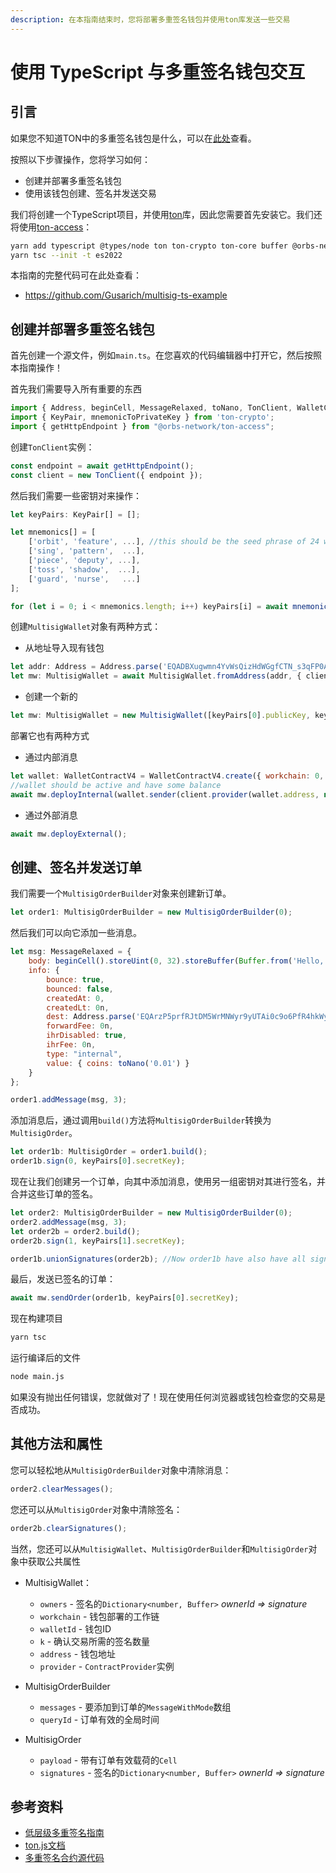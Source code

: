 ```yaml
---
description: 在本指南结束时，您将部署多重签名钱包并使用ton库发送一些交易
---
```


# 使用 TypeScript 与多重签名钱包交互

## 引言

如果您不知道TON中的多重签名钱包是什么，可以在[此处](/v3/guidelines/smart-contracts/howto/multisig)查看。

按照以下步骤操作，您将学习如何：

- 创建并部署多重签名钱包
- 使用该钱包创建、签名并发送交易

我们将创建一个TypeScript项目，并使用[ton](https://www.npmjs.com/package/ton)库，因此您需要首先安装它。我们还将使用[ton-access](https://www.orbs.com/ton-access/)：

```bash
yarn add typescript @types/node ton ton-crypto ton-core buffer @orbs-network/ton-access
yarn tsc --init -t es2022
```

本指南的完整代码可在此处查看：

- https://github.com/Gusarich/multisig-ts-example

## 创建并部署多重签名钱包

首先创建一个源文件，例如`main.ts`。在您喜欢的代码编辑器中打开它，然后按照本指南操作！

首先我们需要导入所有重要的东西

```js
import { Address, beginCell, MessageRelaxed, toNano, TonClient, WalletContractV4, MultisigWallet, MultisigOrder, MultisigOrderBuilder } from "ton";
import { KeyPair, mnemonicToPrivateKey } from 'ton-crypto';
import { getHttpEndpoint } from "@orbs-network/ton-access";
```

创建`TonClient`实例：

```js
const endpoint = await getHttpEndpoint();
const client = new TonClient({ endpoint });
```

然后我们需要一些密钥对来操作：

```js
let keyPairs: KeyPair[] = [];

let mnemonics[] = [
    ['orbit', 'feature', ...], //this should be the seed phrase of 24 words
    ['sing', 'pattern',  ...],
    ['piece', 'deputy', ...],
    ['toss', 'shadow',  ...],
    ['guard', 'nurse',   ...]
];

for (let i = 0; i < mnemonics.length; i++) keyPairs[i] = await mnemonicToPrivateKey(mnemonics[i]);
```

创建`MultisigWallet`对象有两种方式：

- 从地址导入现有钱包

```js
let addr: Address = Address.parse('EQADBXugwmn4YvWsQizHdWGgfCTN_s3qFP0Ae0pzkU-jwzoE');
let mw: MultisigWallet = await MultisigWallet.fromAddress(addr, { client });
```

- 创建一个新的

```js
let mw: MultisigWallet = new MultisigWallet([keyPairs[0].publicKey, keyPairs[1].publicKey], 0, 0, 1, { client });
```

部署它也有两种方式

- 通过内部消息

```js
let wallet: WalletContractV4 = WalletContractV4.create({ workchain: 0, publicKey: keyPairs[4].publicKey });
//wallet should be active and have some balance
await mw.deployInternal(wallet.sender(client.provider(wallet.address, null), keyPairs[4].secretKey), toNano('0.05'));
```

- 通过外部消息

```js
await mw.deployExternal();
```

## 创建、签名并发送订单

我们需要一个`MultisigOrderBuilder`对象来创建新订单。

```js
let order1: MultisigOrderBuilder = new MultisigOrderBuilder(0);
```

然后我们可以向它添加一些消息。

```js
let msg: MessageRelaxed = {
    body: beginCell().storeUint(0, 32).storeBuffer(Buffer.from('Hello, world!')).endCell(),
    info: {
        bounce: true,
        bounced: false,
        createdAt: 0,
        createdLt: 0n,
        dest: Address.parse('EQArzP5prfRJtDM5WrMNWyr9yUTAi0c9o6PfR4hkWy9UQXHx'),
        forwardFee: 0n,
        ihrDisabled: true,
        ihrFee: 0n,
        type: "internal",
        value: { coins: toNano('0.01') }
    }
};

order1.addMessage(msg, 3);
```

添加消息后，通过调用`build()`方法将`MultisigOrderBuilder`转换为`MultisigOrder`。

```js
let order1b: MultisigOrder = order1.build();
order1b.sign(0, keyPairs[0].secretKey);
```

现在让我们创建另一个订单，向其中添加消息，使用另一组密钥对其进行签名，并合并这些订单的签名。

```js
let order2: MultisigOrderBuilder = new MultisigOrderBuilder(0);
order2.addMessage(msg, 3);
let order2b = order2.build();
order2b.sign(1, keyPairs[1].secretKey);

order1b.unionSignatures(order2b); //Now order1b have also have all signatures from order2b
```

最后，发送已签名的订单：

```js
await mw.sendOrder(order1b, keyPairs[0].secretKey);
```

现在构建项目

```bash
yarn tsc
```

运行编译后的文件

```bash
node main.js
```

如果没有抛出任何错误，您就做对了！现在使用任何浏览器或钱包检查您的交易是否成功。

## 其他方法和属性

您可以轻松地从`MultisigOrderBuilder`对象中清除消息：

```js
order2.clearMessages();
```

您还可以从`MultisigOrder`对象中清除签名：

```js
order2b.clearSignatures();
```

当然，您还可以从`MultisigWallet`、`MultisigOrderBuilder`和`MultisigOrder`对象中获取公共属性

- MultisigWallet：
  - `owners` - 签名的`Dictionary<number, Buffer>` *ownerId => signature*
  - `workchain` - 钱包部署的工作链
  - `walletId` - 钱包ID
  - `k` - 确认交易所需的签名数量
  - `address` - 钱包地址
  - `provider` - `ContractProvider`实例

- MultisigOrderBuilder
  - `messages` - 要添加到订单的`MessageWithMode`数组
  - `queryId` - 订单有效的全局时间

- MultisigOrder
  - `payload` - 带有订单有效载荷的`Cell`
  - `signatures` - 签名的`Dictionary<number, Buffer>` *ownerId => signature*

## 参考资料

- [低层级多重签名指南](/v3/guidelines/smart-contracts/howto/multisig)
- [ton.js文档](https://ton-community.github.io/ton/)
- [多重签名合约源代码](https://github.com/ton-blockchain/multisig-contract)
